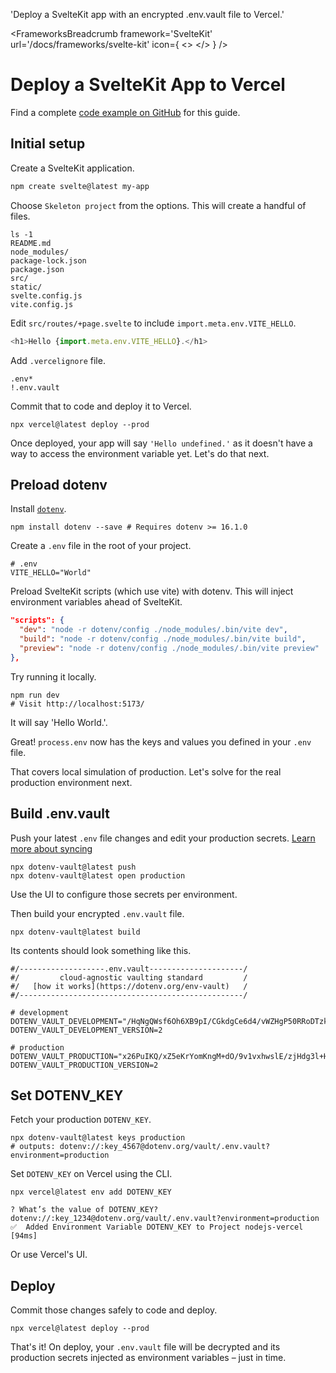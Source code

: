 

  'Deploy a SvelteKit app with an encrypted .env.vault file to Vercel.'

<FrameworksBreadcrumb framework='SvelteKit' url='/docs/frameworks/svelte-kit' icon={
  <>
    <SvelteIcon className="h-9 w-9 text-[#FF3E00]"/>
    <VercelIcon className="h-9 w-9 text-[#000000] dark:invert"/>
  </>
} />
# Deploy a SvelteKit App to Vercel
<GuideHeading lead={description} />

<Note>
  Find a complete <a href="https://github.com/dotenv-org/examples/tree/master/svelte-kit/vercel">code example on GitHub</a> for this guide.
</Note>

## Initial setup

Create a SvelteKit application.

```bash
npm create svelte@latest my-app
```

Choose `Skeleton project` from the options. This will create a handful of files.

```shell
ls -1
README.md
node_modules/
package-lock.json
package.json
src/
static/
svelte.config.js
vite.config.js
```

Edit `src/routes/+page.svelte` to include `import.meta.env.VITE_HELLO`.

```js {{ title: 'src/routes/+page.svelte' }}
<h1>Hello {import.meta.env.VITE_HELLO}.</h1>
```

Add `.vercelignore` file.

```shell {{ title: '.vercelignore' }}
.env*
!.env.vault
```

Commit that to code and deploy it to Vercel.

```shell
npx vercel@latest deploy --prod
```

<ScreenshotBrowser url="/assets/img/docs/hello-undefined.png" www="yourapp.vercel.app" />

Once deployed, your app will say `'Hello undefined.'` as it doesn't have a way to access the environment variable yet. Let's do that next.

## Preload dotenv

Install [`dotenv`](https://github.com/motdotla/dotenv).

```shell
npm install dotenv --save # Requires dotenv >= 16.1.0
```

Create a `.env` file in the root of your project.

```shell {{ title: '.env' }}
# .env
VITE_HELLO="World"
```

Preload SvelteKit scripts (which use vite) with dotenv. This will inject environment variables ahead of SvelteKit.

```json {{ title: 'package.json' }}
"scripts": {
  "dev": "node -r dotenv/config ./node_modules/.bin/vite dev",
  "build": "node -r dotenv/config ./node_modules/.bin/vite build",
  "preview": "node -r dotenv/config ./node_modules/.bin/vite preview"
},
```

Try running it locally.

```shell
npm run dev
# Visit http://localhost:5173/
```

It will say 'Hello World.'.

<ScreenshotBrowser url="/assets/img/docs/nextjs-hello-world.png"/>

Great! `process.env` now has the keys and values you defined in your `.env` file.

That covers local simulation of production. Let's solve for the real production environment next.

## Build .env.vault

Push your latest `.env` file changes and edit your production secrets. [Learn more about syncing](/docs/tutorials/sync)

```shell
npx dotenv-vault@latest push
npx dotenv-vault@latest open production
```

Use the UI to configure those secrets per environment.

<ScreenshotBrowser url="/assets/img/docs/edit-production-vite-hello.gif" www="www.dotenv.org" />

Then build your encrypted `.env.vault` file.

```shell
npx dotenv-vault@latest build
```

Its contents should look something like this.

```shell {{ title: '.env.vault' }}
#/-------------------.env.vault---------------------/
#/         cloud-agnostic vaulting standard         /
#/   [how it works](https://dotenv.org/env-vault)   /
#/--------------------------------------------------/

# development
DOTENV_VAULT_DEVELOPMENT="/HqNgQWsf6Oh6XB9pI/CGkdgCe6d4/vWZHgP50RRoDTzkzPQk/xOaQs="
DOTENV_VAULT_DEVELOPMENT_VERSION=2

# production
DOTENV_VAULT_PRODUCTION="x26PuIKQ/xZ5eKrYomKngM+dO/9v1vxhwslE/zjHdg3l+H6q6PheB5GVDVIbZg=="
DOTENV_VAULT_PRODUCTION_VERSION=2
```

## Set DOTENV_KEY

Fetch your production `DOTENV_KEY`.

```shell
npx dotenv-vault@latest keys production
# outputs: dotenv://:key_4567@dotenv.org/vault/.env.vault?environment=production
```

Set `DOTENV_KEY` on Vercel using the CLI.

```shell
npx vercel@latest env add DOTENV_KEY
```
```shell
? What’s the value of DOTENV_KEY? dotenv://:key_1234@dotenv.org/vault/.env.vault?environment=production
✅  Added Environment Variable DOTENV_KEY to Project nodejs-vercel [94ms]
```

Or use Vercel's UI.

<ScreenshotBrowser url='/assets/img/cloudinary/integrations-vercel-envs_y43bwi.gif' www='vercel.com' />

## Deploy

Commit those changes safely to code and deploy.

```shell
npx vercel@latest deploy --prod
```

That's it! On deploy, your `.env.vault` file will be decrypted and its production secrets injected as environment variables – just in time.

<ScreenshotBrowser url='/assets/img/docs/hello-production.png' www='yourapp.vercel.app' />

<WellDone/>
